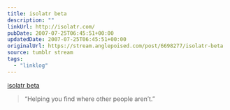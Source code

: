 ```yaml
---
title: isolatr beta
description: ""
linkUrl: http://isolatr.com/
pubDate: 2007-07-25T06:45:51+00:00
updatedDate: 2007-07-25T06:45:51+00:00
originalUrl: https://stream.anglepoised.com/post/6698277/isolatr-beta
source: tumblr stream
tags:
  - "linklog"
---
```


[isolatr beta][1]

> &ldquo;Helping you find where other people aren&rsquo;t.&rdquo;

[1]: http://isolatr.com/

